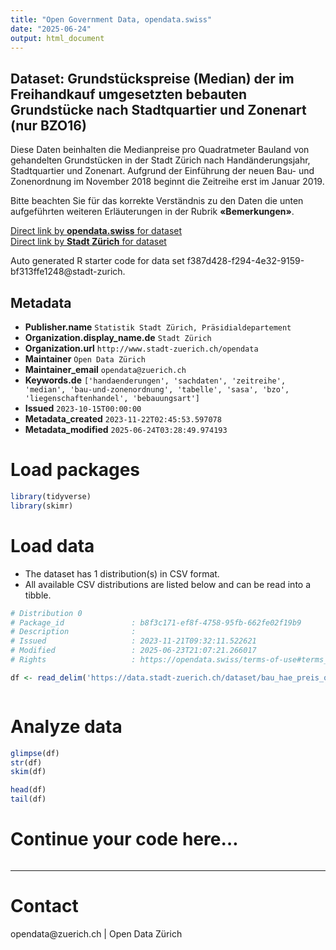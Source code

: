 ```yaml
---
title: "Open Government Data, opendata.swiss"
date: "2025-06-24"
output: html_document
---
```


## Dataset: Grundstückspreise (Median) der im Freihandkauf umgesetzten bebauten Grundstücke nach Stadtquartier und Zonenart (nur BZO16)


Diese Daten beinhalten die Medianpreise pro Quadratmeter Bauland von gehandelten Grundstücken in der Stadt Zürich nach Handänderungsjahr, Stadtquartier und Zonenart. Aufgrund der Einführung der neuen Bau- und Zonenordnung im November 2018 beginnt die Zeitreihe erst im Januar 2019.

Bitte beachten Sie für das korrekte Verständnis zu den Daten die unten aufgeführten weiteren Erläuterungen in der Rubrik **«Bemerkungen»**.



[Direct link by **opendata.swiss** for dataset](https://opendata.swiss/de/dataset/grundstuckspreise-median-der-im-freihandkauf-umgesetzten-bebauten-grundstucke-nach-stadtqu-2019)<br>
[Direct link by **Stadt Zürich** for dataset](https://data.stadt-zuerich.ch/dataset/bau_hae_preis_quartier_zonenart_bzo16_seit2019_od5147)

Auto generated R starter code for data set f387d428-f294-4e32-9159-bf313ffe1248@stadt-zurich.

## Metadata

- **Publisher.name** `Statistik Stadt Zürich, Präsidialdepartement`
- **Organization.display_name.de** `Stadt Zürich`
- **Organization.url** `http://www.stadt-zuerich.ch/opendata`
- **Maintainer** `Open Data Zürich`
- **Maintainer_email** `opendata@zuerich.ch`
- **Keywords.de** `['handaenderungen', 'sachdaten', 'zeitreihe', 'median', 'bau-und-zonenordnung', 'tabelle', 'sasa', 'bzo', 'liegenschaftenhandel', 'bebauungsart']`
- **Issued** `2023-10-15T00:00:00`
- **Metadata_created** `2023-11-22T02:45:53.597078`
- **Metadata_modified** `2025-06-24T03:28:49.974193`


# Load packages

```r

library(tidyverse)
library(skimr)

```

# Load data

-   The dataset has 1 distribution(s) in CSV format.
-   All available CSV distributions are listed below and can be read into a tibble.

```r

# Distribution 0
# Package_id               : b8f3c171-ef8f-4758-95fb-662fe02f19b9
# Description              : 
# Issued                   : 2023-11-21T09:32:11.522621
# Modified                 : 2025-06-23T21:07:21.266017
# Rights                   : https://opendata.swiss/terms-of-use#terms_open

df <- read_delim('https://data.stadt-zuerich.ch/dataset/bau_hae_preis_quartier_zonenart_bzo16_seit2019_od5147/download/BAU514OD5147.csv')



```

# Analyze data

```r

glimpse(df)
str(df)
skim(df)

head(df)
tail(df)

```

# Continue your code here...

```r

```

------------------------------------------------------------------------

# Contact

opendata@zuerich.ch | Open Data Zürich
